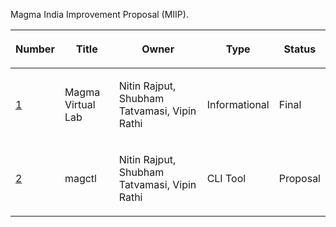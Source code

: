 Magma India Improvement Proposal (MIIP).

{| class="wikitable sortable" style="width: auto; text-align: center; font-size: smaller; table-layout: fixed;"
!Number
!Title
!Owner
!Type
!Status
|- style="background-color: #ffcfcf"
| [[https://github.com/magmaindia/docs|1]]
| Magma Virtual Lab
| Nitin Rajput, Shubham Tatvamasi, Vipin Rathi
| Informational
| Final
|- style="background-color: #cfffcf"
| [[https://github.com/magmaindia/magctl|2]]
| magctl
| Nitin Rajput, Shubham Tatvamasi, Vipin Rathi
| CLI Tool
| Proposal
|}
